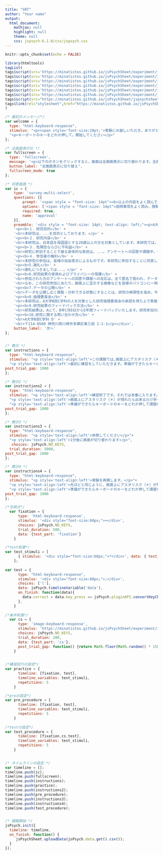 ```yaml
---
title: "SRT"
author: "Your name"
output:
  html_document:
    mathjax: null
    highlight: null
    theme: null
    css: jspsych-6.1.0/css/jspsych.css
---
```


```r
knitr::opts_chunk$set(echo = FALSE)
```

```r
library(htmltools)
tagList(
tags$script(src='https://minatistos.github.io/jsPsychSheet/experiment/jspsych-6.1.0/jspsych.js'),
tags$script(src='https://minatistos.github.io/jsPsychSheet/experiment/jspsych-6.1.0/plugins/jspsych-html-keyboard-response.js'),
tags$script(src='https://minatistos.github.io/jsPsychSheet/experiment/jspsych-6.1.0/plugins/jspsych-html-button-response.js'),
tags$script(src='https://minatistos.github.io/jsPsychSheet/experiment/jspsych-6.1.0/plugins/jspsych-image-keyboard-response.js'),
tags$script(src='https://minatistos.github.io/jsPsychSheet/experiment/jspsych-6.1.0/plugins/jspsych-fullscreen.js'),
tags$script(src='https://minatistos.github.io/jsPsychSheet/experiment/jspsych-6.1.0/plugins/jspsych-survey-multi-select.js'),
tags$script(src="https://minatistos.github.io/jsPsychSheet/jspsychsheet.js"),
tags$link(rel="stylesheet",href="https://minatistos.github.io/jsPsychSheet/jspsychsheet.css")
)
```

```js

/* 最初のメッセージ*/
var welcome = {
  type: "html-keyboard-response",
  stimulus: "<p><span style='font-size:20pt;'>実験にお越しいただき，ありがとうございます!!!</span></p>"+
  "<p>キーボードのキーをどれか押して，開始してください</p>"
};

/* 全画面表示化 */
var fullscreen = {
  type: 'fullscreen',
  message: '<p>以下のボタンをクリックすると，画面は全画面表示に切り替わります。全画面表示を止めたい場合はEscキーを押してください。</p>',
  button_label: "全画面表示に切り替え",
  fullscreen_mode: true
};

/* 同意画面 */
var ic = {
    type: 'survey-multi-select',
    questions: [{
        prompt: '<span style = "font-size: 14pt"><b>以上の内容をよく読んで，理解した上で実験参加に同意いただける方はチェックをお願いします。同意されない方は，ウィンドウを閉じてください。</b></span>',
        options: ['<span style = "font-size: 14pt">説明事項をよく読み，理解した上で，研究参加に同意します。</span>'],
        required: true,
        name: 'approval'
    }],
    preamble: '<div style = "font-size: 14pt; text-align: left;"><p>A大学B部C学科・Dが行っている「Eに関する研究」に関心を持っていただき，誠にありがとうございます。参加にあたり，以下の説明をスクロールしてお読みください。</p>' +
    '<p><b>１．研究目的</b>' +
    '<br>本研究は，...を目的としております。</p>' +
    '<p><b>２．研究内容</b>' +
    '<br>本研究は，日本語を母国語とする20歳以上の方を対象としています。本研究では，...<参加者が取り組む内容を記載>...分程度で終了します。なお，これから行うアンケートや課題は，あなた個人の性格や能力を個別に評価することを目的とはしておりません。' +
    '<p><b>３．危険性ならびに不利益</b>' +
    '<br>研究に参加することで被る身体的な負担は，...。アンケートへの回答や課題中，もし不快感を感じることがあったら，ご自身の意志で研究参加をいつでも中止することができます。参加の中止はいつ，いかなる理由でも可能です。また，参加の中止，不参加に伴う不利益は一切生じません。</p>' +
    '<p><b>４．参加者の権利</b>' +
    '<br>本研究の参加は，皆様の自由意志によるものです。本研究に参加することに同意しても，それはいつでも撤回することができます。同意を撤回しても，いかなる不利益を受けることはありません。参加に同意した後に，参加途中で撤回する場合は，そのままウェブブラウザを閉じていただけると同意撤回したとみなします。参加途中で参加を撤回された場合は，そのデータをその後の研究で使用いたしません。また，最後まで参加したもののご自身の研究データを研究に使用してほしくない場合は，最後に提示されるコードを以下の連絡先にお送りいただければ，その後の研究でそのデータを使用いたしません。</p>' +
    '<p><b>5.謝礼</b>' +
    '<br>謝礼につきましては...。</p>' +
    '<p><b>6.研究結果の使用およびプライバシーの保護</b>' +
    '<br>参加された方のアンケートへの回答や課題への反応は，全て匿名で扱われ，データからあなたが特定されることはありません。本研究の結果は，学術論文や学会発表などを通じて公表される可能性があります。ただし，その際も参加者の代表値(平均値など)となる統計量を使用し，特定の個人に焦点を当てた発表は行いません。' +
    '<br>なお，この研究参加にあたり，画面上に呈示する画像などを皆様のパソコンに一時的にダウンロードします。最後まで研究に参加いただいた場合は，ダウンロードしたファイルは削除し，反応などのデータのみを取得します。その他の情報には一切アクセスいたしません。予めご了承ください。</p>' +
    '<p><b>7.データの公開</b>' +
    '<br>データを公開し広く閲覧・分析できる状態にすることは，研究の再現性を高め，今回の研究によって得られる知見の増加につながります。そのため，本研究では得られた研究データをAなどのサイトにおいて，公開することを予定しています。公開するのは，B,C,D,Eになります。その際，参加された際に付与されるIDとは全く別のIDをランダムに付与します。そのため，いかなる手段を用いても，公開データの閲覧者は，公開データから個人を特定することはできないようにいたします。</p>' +
    '<p><b>8.倫理委員会</b>' +
    '<br>本研究は，A大学B部C学科の人を対象とした研究倫理委員会の承認を得た上で実施しています（申請番号：E）。</p>' +
    '<p><b>9.研究結果のフィードバック方法</b>' +
    '<br>研究結果は，Aにて，B年C月D日からE年間フィードバックいたします。研究参加の辞退実験や本研究のお問い合わせは、以下の連絡先にお願い致します。</p>' +
    '<p><b>10.研究に関する問い合わせ先</b>' +
    '<br>A大学B部C学科 D' +
    '<br>〒214-8580 神奈川県川崎市多摩区東三田 2-1-1</p></div>',
    button_label: '次へ'
};


/* 教示 */
var instructions = {
  type: "html-keyboard-response",
  stimulus: "<p style='text-align:left'>この課題では,画面上にアスタリスク（＊）が現れたら出来るだけ早くLキーを押してください。</p>"+
  "<p style='text-align:left'>最初に練習をしていただきます。準備ができたらキーボードのキーをどれか押して練習を始めてください。</p>",
post_trial_gap: 1000
};

/* 教示2 */
var instructions2 = {
  type: "html-keyboard-response",
  stimulus: "<p style='text-align:left'>練習終了です。それでは本番に入ります。</p>"+
  "<p style='text-align:left'>画面上にアスタリスク（＊）が現れたら出来るだけ早くLキーを押してください。</p>"+
  "<p style='text-align:left'>準備ができたらキーボードのキーをどれか押して課題を始めてください。</p>",
post_trial_gap: 1000
};

/* 教示3 */
var instructions3 = {
  type: "html-keyboard-response",
  stimulus: "<p style='text-align:left'>休憩してください</p>"+
  "<p style='text-align:left'>1分後に画面が切り替わります</p>",
   choices: jsPsych.NO_KEYS,
  trial_duration: 5000,
post_trial_gap: 1000
};

/* 教示4 */
var instructions4 = {
  type: "html-keyboard-response",
  stimulus: "<p style='text-align:left'>実験を再開します。</p>"+
  "<p style='text-align:left'>先ほどと同じように、画面上にアスタリスク（＊）が現れたら出来るだけ早くLキーを押してください。</p>"+
  "<p style='text-align:left'>準備ができたらキーボードのキーをどれか押して課題を始めてください。</p>",
post_trial_gap: 1000
};

/*注視点*/
  var fixation = {
      type: 'html-keyboard-response',
      stimulus: '<div style="font-size:60px;">+</div>',
      choices: jsPsych.NO_KEYS,
      trial_duration: 500,
      data: {test_part: 'fixation'}
    }       

/*test刺激*/
var test_stimuli = [
      { stimulus: '<div style="font-size:60px;">*</div>', data: { test_part: 'test', correct_response: 'l' } }
    ];
    
var test = {
      type: "html-keyboard-response",
      stimulus: '<div style="font-size:60px;">;</div>',
      choices: ['l'],
      data: jsPsych.timelineVariable('data'),
      on_finish: function(data){
        data.correct = data.key_press == jsPsych.pluginAPI.convertKeyCharacterToKeyCode(data.correct_response);
      },
    }
    
/*条件刺激*/
  var cs = {
      type: 'image-keyboard-response',
      stimulus: 'https://minatistos.github.io/jsPsychSheet/experiment/img/01.jpg',
      choices: jsPsych.NO_KEYS,
      trial_duration: 200,
      data: {test_part: 'cs'},
      post_trial_gap: function() {return Math.floor(Math.random() * 1500) + 1000;}
    }       
    

/*練習試行の設定*/
var practice = {
      timeline: [fixation, test],
      timeline_variables: test_stimuli,
      repetitions: 5
    }

/*preの設定*/
var pre_procedure = {
      timeline: [fixation, test],
      timeline_variables: test_stimuli,
      repetitions: 5
    }
    
/*testの設定*/
var test_procedure = {
      timeline: [fixation,cs,test],
      timeline_variables: test_stimuli,
      repetitions: 5
    }
    

/* タイムラインの設定 */
var timeline = [];
timeline.push(ic);
timeline.push(fullscreen);
timeline.push(instructions);
timeline.push(practice);
timeline.push(instructions2);
timeline.push(pre_procedure);
timeline.push(instructions3);
timeline.push(instructions4);
timeline.push(test_procedure);


/* 課題開始 */
jsPsych.init({
  timeline: timeline,
  on_finish: function() {
     jsPsychSheet.uploadData(jsPsych.data.get().csv());
  }
});
```
